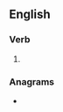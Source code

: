 ==English==

===Verb===
{{head|en|verb form}}

# {{en-past of|taunt}}

===Anagrams===
* {{l|en|attuned}}